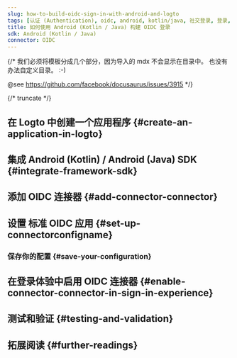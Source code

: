 ```yaml
---
slug: how-to-build-oidc-sign-in-with-android-and-logto
tags: [认证 (Authentication), oidc, android, kotlin/java, 社交登录, 登录, 登录]
title: 如何使用 Android (Kotlin / Java) 构建 OIDC 登录
sdk: Android (Kotlin / Java)
connector: OIDC
---
```


{/*
  我们必须将模板分成几个部分，因为导入的 mdx 不会显示在目录中。
  也没有办法自定义目录。 :-)

  @see https://github.com/facebook/docusaurus/issues/3915
*/}




{/* truncate */}

<Intro connector={connector} sdk="Android (Kotlin / Java)" link="https://developer.android.com" />

## 在 Logto 中创建一个应用程序 \{#create-an-application-in-logto}

<CreateApplication type="Native app" framework="Android (Kotlin) / Android (Java)" />

## 集成 Android (Kotlin) / Android (Java) SDK \{#integrate-framework-sdk}

<IntegrateSdk />

## 添加 OIDC 连接器 \{#add-connector-connector}

<AddSocialConnector connector={connector} framework="Android (Kotlin) / Android (Java)" />

## 设置 标准 OIDC 应用 \{#set-up-connectorconfigname}

<ConnectorGuide />

### 保存你的配置 \{#save-your-configuration}

<SaveYourConfiguration connector={connector} />

## 在登录体验中启用 OIDC 连接器 \{#enable-connector-connector-in-sign-in-experience}

<EnableSocialConnector connector={connector} />

## 测试和验证 \{#testing-and-validation}

<TestingAndValidation connector={connector} sdk="Android (Kotlin / Java)" />

## 拓展阅读 \{#further-readings}

<FurtherReadings />